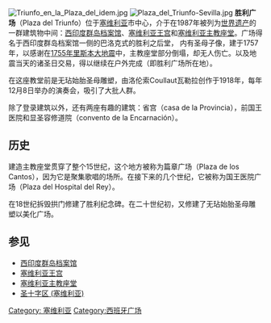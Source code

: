 [[File:Triunfo_en_la_Plaza_del_idem.jpg|thumb]]
[[File:Plaza_del_Triunfo-Sevilla.jpg|thumb]]
'''胜利广场'''（Plaza del Triunfo）位于[[塞维利亚|塞维利亚]]市中心，介于在1987年被列为[[世界遗产|世界遗产]]的一群建筑物中间：[[西印度群岛档案馆|西印度群岛档案馆]]、[[塞维利亚王宫|塞维利亚王宫]]和[[塞维利亚主教座堂|塞维利亚主教座堂]]。广场得名于西印度群岛档案馆一侧的巴洛克式的胜利之后堂， 内有圣母子像，建于1757年，以感谢在[[1755年里斯本大地震|1755年里斯本大地震]]中，主教座堂部分倒塌，却无人伤亡。以及地震当天的诸圣日交易，得以继续在户外完成（即胜利广场所在地）。

在这座教堂前是无玷始胎圣母雕塑，由洛伦索Coullaut瓦勒拉创作于1918年，每年12月8日举办的演奏会，吸引了大批人群。

除了登录建筑以外，还有两座有趣的建筑：省宫（casa de la Provincia），前国王医院和显圣容修道院（convento de la Encarnación）。

== 历史 ==
建造主教座堂贯穿了整个15世纪，这个地方被称为篇章广场（Plaza de los Cantos），因为它是聚集歌唱的场所。在接下来的几个世纪，它被称为国王医院广场（Plaza del Hospital del Rey）。

在18世纪拆毁拱门修建了胜利纪念碑。在二十世纪初，又修建了无玷始胎圣母雕塑以美化广场。

== 参见==
* [[西印度群岛档案馆|西印度群岛档案馆]]
* [[塞维利亚王宫|塞维利亚王宫]]
* [[塞维利亚主教座堂|塞维利亚主教座堂]]
* [[圣十字区_(塞维利亚)|圣十字区 (塞维利亚)]]

[[Category:_塞维利亚|Category: 塞维利亚]]
[[Category:西班牙广场|Category:西班牙广场]]